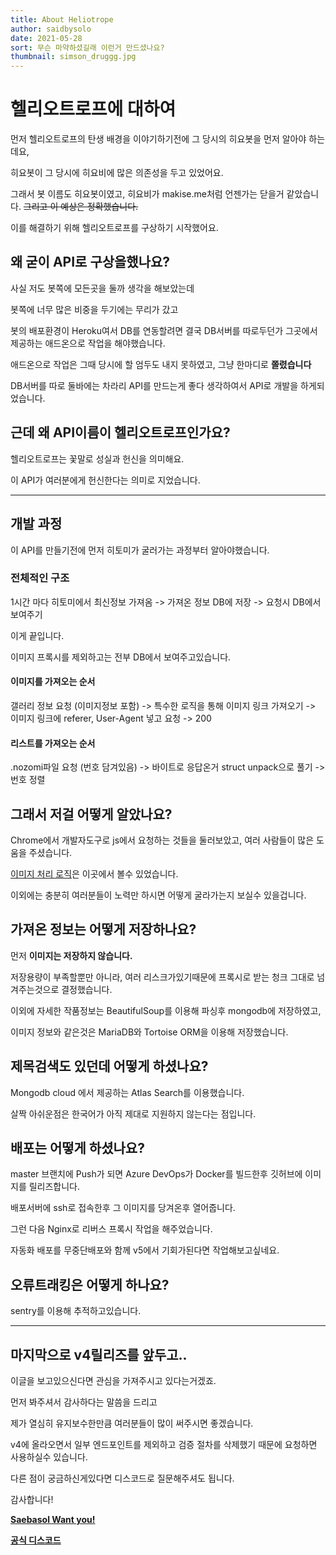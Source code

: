 ```yaml
---
title: About Heliotrope
author: saidbysolo
date: 2021-05-28
sort: 무슨 마약하셨길래 이런거 만드셨나요?
thumbnail: simson_druggg.jpg
---
```


# 헬리오트로프에 대하여

먼저 헬리오트로프의 탄생 배경을 이야기하기전에 그 당시의 히요봇을 먼저 알아야 하는데요,

히요봇이 그 당시에 히요비에 많은 의존성을 두고 있었어요.

그래서 봇 이름도 히요봇이였고, 히요비가 makise.me처럼 언젠가는 닫을거 같았습니다.  ~~그리고 이 예상은 정확했습니다.~~

이를 해결하기 위해 헬리오트로프를 구상하기 시작했어요.

## 왜 굳이 API로 구상을했나요?

사실 저도 봇쪽에 모든곳을 둘까 생각을 해보았는데

봇쪽에 너무 많은 비중을 두기에는 무리가 갔고

봇의 배포환경이 Heroku여서 DB를 연동할려면 결국 DB서버를 따로두던가 그곳에서 제공하는 애드온으로 작업을 해야했습니다.

애드온으로 작업은 그때 당시에 할 엄두도 내지 못하였고, 그냥 한마디로 **쫄렸습니다**

DB서버를 따로 둘바에는 차라리 API를 만드는게 좋다 생각하여서 API로 개발을 하게되었습니다.

## 근데 왜 API이름이 헬리오트로프인가요?

헬리오트로프는 꽃말로 성실과 헌신을 의미해요.

이 API가 여러분에게 헌신한다는 의미로 지었습니다.

***

## 개발 과정

이 API를 만들기전에 먼저 히토미가 굴러가는 과정부터 알아야했습니다.

### 전체적인 구조

1시간 마다 히토미에서 최신정보 가져옴 -> 가져온 정보 DB에 저장 -> 요청시 DB에서 보여주기

이게 끝입니다.

이미지 프록시를 제외하고는 전부 DB에서 보여주고있습니다.

#### 이미지를 가져오는 순서

갤러리 정보 요청 (이미지정보 포함) -> 특수한 로직을 통해 이미지 링크 가져오기 -> 이미지 링크에 referer, User-Agent 넣고 요청 -> 200

#### 리스트를 가져오는 순서

.nozomi파일 요청 (번호 담겨있음) -> 바이트로 응답온거 struct unpack으로 풀기 -> 번호 정렬

## 그래서 저걸 어떻게 알았나요?

Chrome에서 개발자도구로 js에서 요청하는 것들을 둘러보았고, 여러 사람들이 많은 도움을 주셨습니다.

[이미지 처리 로직](https://ltn.hitomi.la/common.js)은 이곳에서 볼수 있었습니다.

이외에는 충분히 여러분들이 노력만 하시면 어떻게 굴라가는지 보실수 있을겁니다.

## 가져온 정보는 어떻게 저장하나요?

먼저 **이미지는 저장하지 않습니다.** 

저장용량이 부족할뿐만 아니라, 여러 리스크가있기때문에 프록시로 받는 청크 그대로 넘겨주는것으로 결정했습니다.

이외에 자세한 작품정보는 BeautifulSoup를 이용해 파싱후 mongodb에 저장하였고,

이미지 정보와 같은것은 MariaDB와 Tortoise ORM을 이용해 저장했습니다.

## 제목검색도 있던데 어떻게 하셨나요?

Mongodb cloud 에서 제공하는 Atlas Search를 이용했습니다.

살짝 아쉬운점은 한국어가 아직 제대로 지원하지 않는다는 점입니다.

## 배포는 어떻게 하셨나요?

master 브랜치에 Push가 되면 Azure DevOps가 Docker를 빌드한후 깃허브에 이미지를 릴리즈합니다.

배포서버에 ssh로 접속한후 그 이미지를 당겨온후 열어줍니다.

그런 다음 Nginx로 리버스 프록시 작업을 해주었습니다.

자동화 배포를 무중단배포와 함께 v5에서 기회가된다면 작업해보고싶네요.

## 오류트래킹은 어떻게 하나요?

sentry를 이용해 추적하고있습니다.

***

## 마지막으로 v4릴리즈를 앞두고..

이글을 보고있으신다면 관심을 가져주시고 있다는거겠죠.

먼저 봐주셔서 감사하다는 말씀을 드리고

제가 열심히 유지보수한만큼 여러분들이 많이 써주시면 좋겠습니다.

v4에 올라오면서 일부 엔드포인트를 제외하고 검증 절차를 삭제했기 때문에 요청하면 사용하실수 있습니다.

다른 점이 궁금하신게있다면 디스코드로 질문해주셔도 됩니다.

감사합니다!

**[Saebasol Want you!](https://blog.doujinshiman.ga/post/saebasol-recruitment/)**

**[공식 디스코드](https://discord.gg/PSshFYr)**

